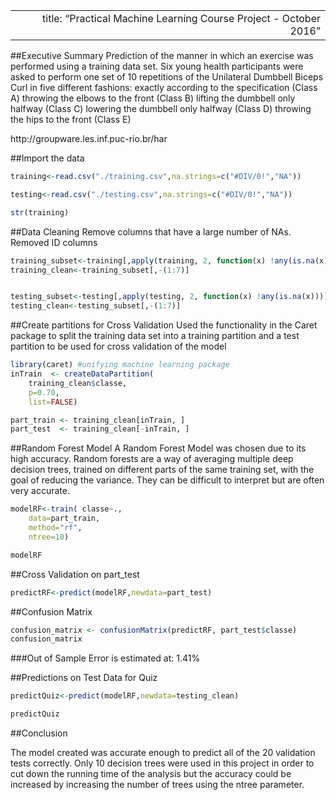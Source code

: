 
---
    title: "Practical Machine Learning Course Project - October 2016"
---
    
##Executive Summary
Prediction of the manner in which an exercise was performed using a training
data set.
Six young health participants were asked to perform one set of 10 repetitions 
of the Unilateral Dumbbell Biceps Curl in five different fashions: 
exactly according to the specification (Class A) 
throwing the elbows to the front (Class B)
lifting the dumbbell only halfway (Class C)
lowering the dumbbell only halfway (Class D) 
throwing the hips to the front (Class E)

http://groupware.les.inf.puc-rio.br/har

##Import the data
```{r}

training<-read.csv("./training.csv",na.strings=c("#DIV/0!","NA"))

testing<-read.csv("./testing.csv",na.strings=c("#DIV/0!","NA"))

str(training)
```

##Data Cleaning
Remove columns that have a large number of NAs. Removed ID columns

```{r}
training_subset<-training[,apply(training, 2, function(x) !any(is.na(x)))]
training_clean<-training_subset[,-(1:7)]


testing_subset<-testing[,apply(testing, 2, function(x) !any(is.na(x)))]
testing_clean<-testing_subset[,-(1:7)]
```

##Create partitions for Cross Validation
Used the functionality in the Caret package to split the training data set into
a training partition and a test partition to be used for cross validation of 
the model
```{r}
library(caret) #unifying machine learning package
inTrain  <- createDataPartition(
    training_clean$classe, 
    p=0.70, 
    list=FALSE)

part_train <- training_clean[inTrain, ]
part_test  <- training_clean[-inTrain, ]
```


##Random Forest Model
A Random Forest Model was chosen due to its high accuracy.
Random forests are a way of averaging multiple deep decision trees, trained 
on different parts of the same training set, with the goal of reducing the 
variance. They can be difficult to interpret but are often very accurate.

```{r}

modelRF<-train( classe~.,
    data=part_train, 
    method="rf",
    ntree=10)

modelRF

```
##Cross Validation on part_test
```{r}

predictRF<-predict(modelRF,newdata=part_test)

```
##Confusion Matrix
```{r}

confusion_matrix <- confusionMatrix(predictRF, part_test$classe)
confusion_matrix

```
###Out of Sample Error is estimated at: 1.41%


##Predictions on Test Data for Quiz
```{r}
predictQuiz<-predict(modelRF,newdata=testing_clean)

predictQuiz
```
##Conclusion

The model created was accurate enough to predict all of the 20 validation tests
correctly. Only 10 decision trees were used in this project in order to cut down
the running time of the analysis but the accuracy could be increased by 
increasing the number of trees using the ntree parameter.



